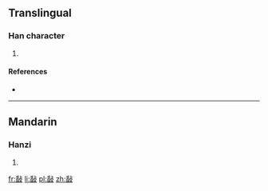 ==Translingual==

===Han character===
{{Han char|rn=66|rad=攴|as=09|sn=13|four=|canj=竹X卜水 (HXYE), 一X卜水 (MXYE)}}

# {{defn|Han|sort=攴09}}

====References====
* {{Han ref|kx=0474.040|dkj=13308|dj=0827.160|hdz=21469.200|uh=656E|ud=25966}}

----

==Mandarin==

===Hanzi===
{{cmn-hanzi|pin=[[xiá]] ([[xia2]])|wg=hsia<sup>2</sup>}}

# {{defn|lang=cmn|sort=攴09}}

[[fr:敮]]
[[li:敮]]
[[pl:敮]]
[[zh:敮]]
